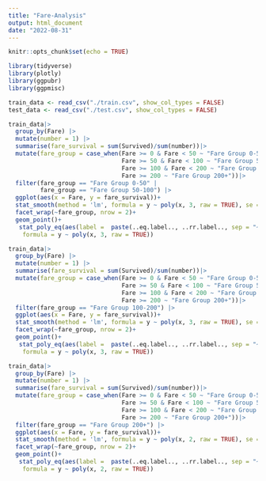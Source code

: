 ```yaml
---
title: "Fare-Analysis"
output: html_document
date: "2022-08-31"
---
```

```r
knitr::opts_chunk$set(echo = TRUE)

library(tidyverse)
library(plotly)
library(ggpubr)
library(ggpmisc)
```

```r
train_data <- read_csv("./train.csv", show_col_types = FALSE)
test_data <- read_csv("./test.csv", show_col_types = FALSE)
```

```r
train_data|>
  group_by(Fare) |>
  mutate(number = 1) |>
  summarise(fare_survival = sum(Survived)/sum(number))|>
  mutate(fare_group = case_when(Fare >= 0 & Fare < 50 ~ "Fare Group 0-50",
                                Fare >= 50 & Fare < 100 ~ "Fare Group 50-100",
                                Fare >= 100 & Fare < 200 ~ "Fare Group 100-200",
                                Fare >= 200 ~ "Fare Group 200+"))|>
  filter(fare_group == "Fare Group 0-50" |
         fare_group == "Fare Group 50-100") |>
  ggplot(aes(x = Fare, y = fare_survival))+
  stat_smooth(method = 'lm', formula = y ~ poly(x, 3, raw = TRUE), se = FALSE)+
  facet_wrap(~fare_group, nrow = 2)+
  geom_point()+
   stat_poly_eq(aes(label =  paste(..eq.label.., ..rr.label.., sep = "~~~~")),
    formula = y ~ poly(x, 3, raw = TRUE)) 

train_data|>
  group_by(Fare) |>
  mutate(number = 1) |>
  summarise(fare_survival = sum(Survived)/sum(number))|>
  mutate(fare_group = case_when(Fare >= 0 & Fare < 50 ~ "Fare Group 0-50",
                                Fare >= 50 & Fare < 100 ~ "Fare Group 50-100",
                                Fare >= 100 & Fare < 200 ~ "Fare Group 100-200",
                                Fare >= 200 ~ "Fare Group 200+"))|>
  filter(fare_group == "Fare Group 100-200") |>
  ggplot(aes(x = Fare, y = fare_survival))+
  stat_smooth(method = 'lm', formula = y ~ poly(x, 3, raw = TRUE), se = FALSE)+
  facet_wrap(~fare_group, nrow = 2)+
  geom_point()+
   stat_poly_eq(aes(label =  paste(..eq.label.., ..rr.label.., sep = "~~~~")),
    formula = y ~ poly(x, 3, raw = TRUE)) 

train_data|>
  group_by(Fare) |>
  mutate(number = 1) |>
  summarise(fare_survival = sum(Survived)/sum(number))|>
  mutate(fare_group = case_when(Fare >= 0 & Fare < 50 ~ "Fare Group 0-50",
                                Fare >= 50 & Fare < 100 ~ "Fare Group 50-100",
                                Fare >= 100 & Fare < 200 ~ "Fare Group 100-200",
                                Fare >= 200 ~ "Fare Group 200+"))|>
  filter(fare_group == "Fare Group 200+") |>
  ggplot(aes(x = Fare, y = fare_survival))+
  stat_smooth(method = 'lm', formula = y ~ poly(x, 2, raw = TRUE), se = FALSE)+
  facet_wrap(~fare_group, nrow = 2)+
  geom_point()+
   stat_poly_eq(aes(label =  paste(..eq.label.., ..rr.label.., sep = "~~~~")),
    formula = y ~ poly(x, 2, raw = TRUE)) 
```

